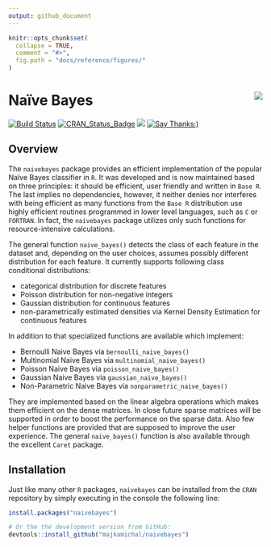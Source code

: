 ```yaml
---
output: github_document
---
```


<!-- README.md is generated from README.Rmd. Please edit that file -->

```r
knitr::opts_chunk$set(
  collapse = TRUE,
  comment = "#>",
  fig.path = "docs/reference/figures/"
)
```


# Na&iuml;ve Bayes <img src="docs/reference/figures/logo.png" align="right" />

[![Build Status](https://travis-ci.org/majkamichal/naivebayes.svg?branch=master)](https://travis-ci.org/majkamichal/naivebayes)
[![CRAN_Status_Badge](http://www.r-pkg.org/badges/version/naivebayes)](https://cran.r-project.org/package=naivebayes)
[![](http://cranlogs.r-pkg.org/badges/naivebayes)](http://cran.rstudio.com/web/packages/naivebayes/index.html)
[![Say Thanks:)](https://img.shields.io/badge/Say%20Thanks-!-1EAEDB.svg)](https://saythanks.io/to/majkamichal)

## Overview

The `naivebayes` package provides an efficient implementation of the popular Na&iuml;ve Bayes classifier in `R`. It was developed and is now maintained based on three principles: it should be efficient, user friendly and written in `Base R`. The last implies no dependencies, however, it neither denies nor interferes with being efficient as many functions from the `Base R` distribution use highly efficient routines programmed in lower level languages, such as `C` or `FORTRAN`. In fact, the `naivebayes` package utilizes only such functions for resource-intensive calculations. 

The general function `naive_bayes()` detects the class of each feature in the dataset and, depending on the user choices, assumes possibly different distribution for each feature. It currently supports following class conditional distributions: 

  - categorical distribution for discrete features
  - Poisson distribution for non-negative integers 
  - Gaussian distribution for continuous features 
  - non-parametrically estimated densities via Kernel Density Estimation for continuous features

In addition to that specialized functions are available which implement:

 - Bernoulli Naive Bayes via `bernoulli_naive_bayes()`
 - Multinomial Naive Bayes via `multinomial_naive_bayes()`
 - Poisson Naive Bayes via `poisson_naive_bayes()`
 - Gaussian Naive Bayes via `gaussian_naive_bayes()`
 - Non-Parametric Naive Bayes via `nonparametric_naive_bayes()`

They are implemented based on the linear algebra operations which makes them efficient on the dense matrices. In close future sparse matrices will be supported in order to boost the performance on the sparse data. Also few helper functions are provided that are supposed to improve the user experience. The general `naive_bayes()` function is also available through the excellent `Caret` package.


## Installation

Just like many other `R` packages, `naivebayes` can be installed from the `CRAN`  repository by simply executing in the console the following line:

```r
install.packages("naivebayes")

# Or the the development version from GitHub:
devtools::install_github("majkamichal/naivebayes")
```



